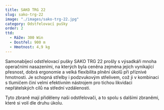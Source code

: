 ```yaml
---
title: SAKO TRG 22
slug: sako-trg-22
image: "./images/sako-trg-22.jpg"
category: Odstřelovací pušky
order: 2
ttd:
  - Ráže: 300 Win
  - Dostřel: 900 m
  - Hmotnost: 4,9 kg
---
```


Samonabíjecí odstřelovací pušky SAKO TRG 22 prošly s výsadkáři mnoha operačními nasazeními, na kterých byla ceněna zejména jejich vynikající přesnost, dobrá ergonomie a velká flexibilita plnění úkolů při příznivé hmotnosti. Je schopná střelby i podzvukovým střelivem, což ji v kombinaci s tlumičem činí velmi efektivním nástrojem pro tichou likvidaci nepřátelských cílů na střední vzdálenosti.

Tyto zbraně mají přiděleny naši odstřelovači, a to spolu s dalšími zbraněmi, které si volí dle druhu úkolu.
